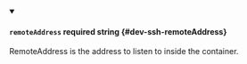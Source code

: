 
<details className="config-field" data-expandable="false" open>
<summary>

#### `remoteAddress` <span className="config-field-required" data-required="false">required</span> <span className="config-field-type">string</span> <span className="config-field-default"></span> <span className="config-field-enum"></span> {#dev-ssh-remoteAddress}

RemoteAddress is the address to listen to inside the container.

</summary>



</details>
